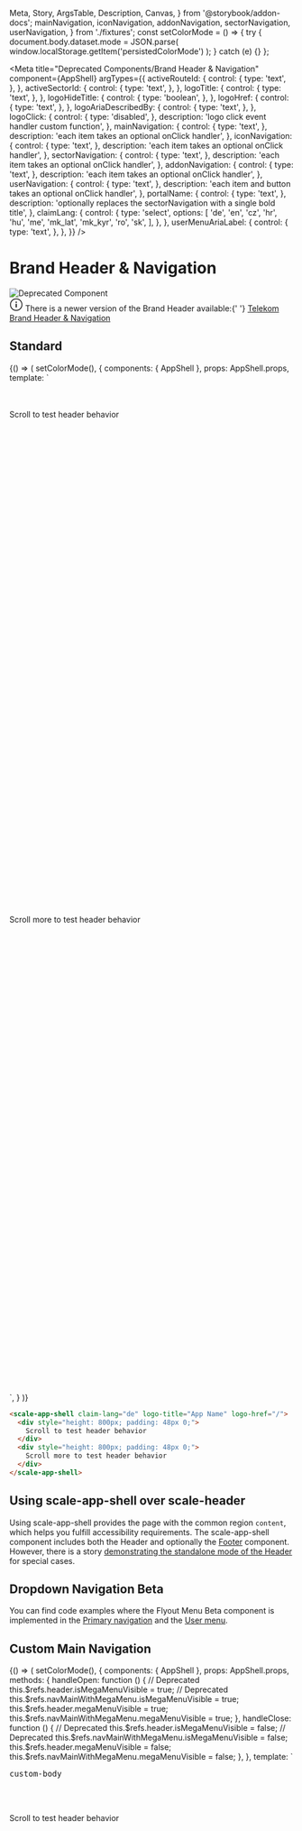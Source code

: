   Meta,
  Story,
  ArgsTable,
  Description,
  Canvas,
} from '@storybook/addon-docs';
  mainNavigation,
  iconNavigation,
  addonNavigation,
  sectorNavigation,
  userNavigation,
} from './fixtures';
const setColorMode = () => {
  try {
    document.body.dataset.mode = JSON.parse(
      window.localStorage.getItem('persistedColorMode')
    );
  } catch (e) {}
};

<Meta
  title="Deprecated Components/Brand Header & Navigation"
  component={AppShell}
  argTypes={{
    activeRouteId: {
      control: {
        type: 'text',
      },
    },
    activeSectorId: {
      control: {
        type: 'text',
      },
    },
    logoTitle: {
      control: {
        type: 'text',
      },
    },
    logoHideTitle: {
      control: {
        type: 'boolean',
      },
    },
    logoHref: {
      control: {
        type: 'text',
      },
    },
    logoAriaDescribedBy: {
      control: {
        type: 'text',
      },
    },
    logoClick: {
      control: {
        type: 'disabled',
      },
      description: 'logo click event handler custom function',
    },
    mainNavigation: {
      control: {
        type: 'text',
      },
      description: 'each item takes an optional onClick handler',
    },
    iconNavigation: {
      control: {
        type: 'text',
      },
      description: 'each item takes an optional onClick handler',
    },
    sectorNavigation: {
      control: {
        type: 'text',
      },
      description: 'each item takes an optional onClick handler',
    },
    addonNavigation: {
      control: {
        type: 'text',
      },
      description: 'each item takes an optional onClick handler',
    },
    userNavigation: {
      control: {
        type: 'text',
      },
      description: 'each item and button takes an optional onClick handler',
    },
    portalName: {
      control: {
        type: 'text',
      },
      description:
        'optionally replaces the sectorNavigation with a single bold title',
    },
    claimLang: {
      control: {
        type: 'select',
        options: [
          'de',
          'en',
          'cz',
          'hr',
          'hu',
          'me',
          'mk_lat',
          'mk_kyr',
          'ro',
          'sk',
        ],
      },
    },
    userMenuAriaLabel: {
      control: {
        type: 'text',
      },
    },
  }}
/>

<div
  style={{
    display: 'inline-flex',
    alignItems: 'center',
    justifyContent: 'space-between',
    width: '100%',
  }}
>
  <h1>Brand Header & Navigation</h1>
  <img src="assets/deprecated.png" alt="Deprecated Component" />
</div>

<div class="Notification">
  <svg
    xmlns="http://www.w3.org/2000/svg"
    width="24"
    height="24"
    viewBox="0 0 24 24"
  >
    <g fill="currentColor">
      <g>
        <path
          fill-rule="evenodd"
          d="M12 1c6.1 0 11 4.9 11 11s-4.9 11-11 11S1 18.1 1 12 5.9 1 12 1zm0 1.5c-5.25 0-9.5 4.25-9.5 9.5s4.25 9.5 9.5 9.5 9.5-4.25 9.5-9.5-4.25-9.5-9.5-9.5zm1 8V17h-2v-6.5h2zm-1-4A1.25 1.25 0 1112 9a1.25 1.25 0 010-2.5z"
        ></path>
      </g>
    </g>
  </svg>
  <span>
    There is a newer version of the Brand Header available:{' '}
    <a href="?path=/docs/components-telekom-brand-header-navigation--standard-header">
      Telekom Brand Header & Navigation
    </a>
  </span>
</div>

## Standard

<Canvas withSource="none">
  <Story
    name="Standard"
    inline={false}
    height={500}
    args={{
      portalName: '',
      claimLang: 'en',
      mainNavigation: JSON.stringify(mainNavigation),
      iconNavigation: JSON.stringify(iconNavigation),
      addonNavigation: JSON.stringify(addonNavigation),
      sectorNavigation: JSON.stringify(sectorNavigation),
      userNavigation: JSON.stringify(userNavigation),
      activeRouteId: 'Third Level 24',
      activeSectorId: 'Personal38',
      logoTitle: 'Custom Logo Title',
      logoHref: '#custom-href',
    }}
  >
    {() => (
      setColorMode(),
      {
        components: { AppShell },
        props: AppShell.props,
        template: `
        <div class="brand-header-spacing">
          <scale-app-shell
            :logo-title="logoTitle"
            :logo-hide-title="logoHideTitle"
            :logo-href="logoHref"
            :logo-click="logoClick"
            :portal-name="portalName"
            :claim-lang="claimLang"
            :main-navigation="mainNavigation"
            :icon-navigation="iconNavigation"
            :sector-navigation="sectorNavigation"
            :user-navigation="userNavigation"
            :addon-navigation="addonNavigation"
            :active-route-id="activeRouteId"
            :active-sector-id="activeSectorId"
          >
            <div style="height: 800px; padding: 48px 0;">Scroll to test header behavior</div>
            <div style="height: 800px; padding: 48px 0;">Scroll more to test header behavior</div>
          </scale-app-shell>
        </div>
      `,
      }
    )}
  </Story>
</Canvas>

<ArgsTable story="Standard" />

```html
<scale-app-shell claim-lang="de" logo-title="App Name" logo-href="/">
  <div style="height: 800px; padding: 48px 0;">
    Scroll to test header behavior
  </div>
  <div style="height: 800px; padding: 48px 0;">
    Scroll more to test header behavior
  </div>
</scale-app-shell>
```

## Using scale-app-shell over scale-header

Using scale-app-shell provides the page with the common region `content`, which helps you fulfill accessibility requirements. The scale-app-shell component includes both the Header and optionally the <a href="?path=/docs/components-footer--standard">Footer</a> component. However, there is a story <a href="?path=/docs/components-brand-header-navigation--standalone-header">demonstrating the standalone mode of the Header</a> for special cases.

## Dropdown Navigation Beta

You can find code examples where the Flyout Menu Beta component is implemented in the <a href="?path=/story/components-flyout-menu--brand-header-primary-navigation">Primary navigation</a> and the <a href="?path=/story/components-flyout-menu--brand-header-user-menu">User menu</a>.

## Custom Main Navigation

<Canvas withSource="none">
  <Story
    name="Custom Main Navigation"
    inline={false}
    height={500}
    args={{
      portalName: '',
      claimLang: 'en',
      mainNavigation: JSON.stringify(mainNavigation),
      iconNavigation: JSON.stringify(iconNavigation),
      addonNavigation: JSON.stringify(addonNavigation),
      sectorNavigation: JSON.stringify(sectorNavigation),
      activeRouteId: 'Third Level 24',
      activeSectorId: 'Personal38',
    }}
  >
    {() => (
      setColorMode(),
      {
        components: { AppShell },
        props: AppShell.props,
        methods: {
          handleOpen: function () {
            // Deprecated
            this.$refs.header.isMegaMenuVisible = true;
            // Deprecated
            this.$refs.navMainWithMegaMenu.isMegaMenuVisible = true;
            this.$refs.header.megaMenuVisible = true;
            this.$refs.navMainWithMegaMenu.megaMenuVisible = true;
          },
          handleClose: function () {
            // Deprecated
            this.$refs.header.isMegaMenuVisible = false;
            // Deprecated
            this.$refs.navMainWithMegaMenu.isMegaMenuVisible = false;
            this.$refs.header.megaMenuVisible = false;
            this.$refs.navMainWithMegaMenu.megaMenuVisible = false;
          },
        },
        template: `
        <div class="brand-header-spacing">
          <scale-app-shell>
            <scale-app-header
                ref="header"
                slot="header"
                id="header"
                :main-navigation="mainNavigation"
                :icon-navigation="iconNavigation"
                :sector-navigation="sectorNavigation"
                :addon-navigation="addonNavigation"
                :active-route-id="activeRouteId"
                :active-sector-id="activeSectorId"
                :claim-lang="claimLang"
                @keydown="$event.key === 'Escape' && handleClose()"
            >
                <div slot="menu-main">
                  <scale-nav-main name="Custom Item #1"></scale-nav-main>
                  <scale-nav-main name="Custom Item #2" id="nav-main-with-mega-menu" ref="navMainWithMegaMenu" @mouseenter="handleOpen" @mouseleave="handleClose" @keydown="$event.key === 'Enter' && handleOpen()">
                    <app-mega-menu>
                      <div slot="custom-body"><pre>custom-body</pre></div>
                    </app-mega-menu></scale-nav-main>
                  <scale-nav-main active name="Custom Item #3"></scale-nav-main>
                  <scale-nav-main name="Custom Item #4"></scale-nav-main>
                </div>
            </scale-app-header>
            <div style="height: 800px; padding: 48px 0;">Scroll to test header behavior</div>
            <div style="height: 800px; padding: 48px 0;">Scroll more to test header behavior</div>
          </scale-app-shell>
        </div>
      `,
      }
    )}
  </Story>
</Canvas>

```html
<body>
  <scale-app-shell>
    <scale-app-header slot="header" id="header">
      <div slot="menu-main">
        <scale-nav-main name="Custom Item #1"></scale-nav-main>
        <scale-nav-main name="Custom Item #2" id="nav-main-with-mega-menu">
          <app-mega-menu>
            <div slot="custom-body"><pre>custom-body</pre></div>
          </app-mega-menu>
        </scale-nav-main>
        <!--
          Deprecated:
          <scale-nav-main is-active name="Custom Item #3"></scale-nav-main>
        -->
        <scale-nav-main active name="Custom Item #3"></scale-nav-main>
        <scale-nav-main name="Custom Item #4"></scale-nav-main>
      </div>
    </scale-app-header>
    <div style="height: 800px; padding: 48px 0;">
      Scroll to test header behavior
    </div>
    <div style="height: 800px; padding: 48px 0;">
      Scroll more to test header behavior
    </div>
  </scale-app-shell>
  <script>
    const header = document.getElementById('header');
    header.mainNavigation = [
      /* ... */
    ];
    header.iconNavigation = [
      /* ... */
    ];
    header.addonNavigation = [
      /* ... */
    ];
    header.sectionNavigation = [
      /* ... */
    ];
    const navMainWithMegaMenu = document.getElementById(
      'nav-main-with-mega-menu'
    );
    header.addEventListener('keydown', function (event) {
      if (event.key === 'Escape') {
        // Deprecated
        navMainWithMegaMenu.isMegaMenuVisible = false;
        // Deprecated
        header.isMegaMenuVisible = false;
        navMainWithMegaMenu.megaMenuVisible = false;
        header.megaMenuVisible = false;
      }
    });
    navMainWithMegaMenu.addEventListener('mouseenter', function () {
      // Deprecated
      navMainWithMegaMenu.isMegaMenuVisible = true;
      // Deprecated
      header.isMegaMenuVisible = true;
      navMainWithMegaMenu.megaMenuVisible = true;
      header.megaMenuVisible = true;
    });
    navMainWithMegaMenu.addEventListener('mouseleave', function () {
      // Deprecated
      navMainWithMegaMenu.isMegaMenuVisible = false;
      // Deprecated
      header.isMegaMenuVisible = false;
      navMainWithMegaMenu.megaMenuVisible = false;
      header.megaMenuVisible = false;
    });
    navMainWithMegaMenu.addEventListener('keydown', function (event) {
      if (event.key === 'Enter') {
        // Deprecated
        navMainWithMegaMenu.isMegaMenuVisible = true;
        // Deprecated
        header.isMegaMenuVisible = true;
        navMainWithMegaMenu.megaMenuVisible = true;
        header.megaMenuVisible = true;
      }
    });
  </script>
</body>
```

## Custom Icon Navigation

<Canvas withSource="none">
  <Story
    name="Custom Icon Navigation"
    inline={false}
    height={500}
    args={{
      portalName: '',
      claimLang: 'en',
      mainNavigation: JSON.stringify(mainNavigation),
      iconNavigation: JSON.stringify(iconNavigation),
      addonNavigation: JSON.stringify(addonNavigation),
      sectorNavigation: JSON.stringify(sectorNavigation),
      activeRouteId: 'Third Level 24',
      activeSectorId: 'Personal38',
    }}
  >
    {() => (
      setColorMode(),
      {
        components: { AppShell },
        props: AppShell.props,
        template: `
        <div class="brand-header-spacing">
          <scale-app-shell>
            <scale-app-header
                slot="header"
                id="header"
                :main-navigation="mainNavigation"
                :icon-navigation="iconNavigation"
                :sector-navigation="sectorNavigation"
                :addon-navigation="addonNavigation"
                :active-route-id="activeRouteId"
                :active-sector-id="activeSectorId"
                :claim-lang="claimLang"
            >
                <div slot="menu-icon">
                  <scale-nav-icon icon="action-mute">
                    Mute
                  </scale-nav-icon>
                  <scale-nav-icon icon="action-play">
                    Play
                  </scale-nav-icon>
                  <scale-nav-icon icon="action-pause">
                    Pause
                  </scale-nav-icon>
                  <scale-nav-icon icon="action-fast-forward">
                    Forward
                  </scale-nav-icon>
                  <scale-nav-icon icon="action-favorite">
                    Favorite
                  </scale-nav-icon>
                </div>
            </scale-app-header>
            <div style="height: 800px; padding: 48px 0;">Scroll to test header behavior</div>
            <div style="height: 800px; padding: 48px 0;">Scroll more to test header behavior</div>
          </scale-app-shell>
        </div>
      `,
      }
    )}
  </Story>
</Canvas>

```html
<scale-app-shell>
  <scale-app-header slot="header" id="header">
    <div slot="menu-icon">
      <scale-nav-icon icon="action-mute"> Mute </scale-nav-icon>
      <scale-nav-icon icon="action-play"> Play </scale-nav-icon>
      <scale-nav-icon icon="action-pause"> Pause </scale-nav-icon>
      <scale-nav-icon icon="action-fast-forward"> Forward </scale-nav-icon>
      <scale-nav-icon icon="action-favorite"> Favorite </scale-nav-icon>
    </div>
  </scale-app-header>
  <div style="height: 800px; padding: 48px 0;">
    Scroll to test header behavior
  </div>
  <div style="height: 800px; padding: 48px 0;">
    Scroll more to test header behavior
  </div>
</scale-app-shell>
```

## Custom Sector Navigation

<Canvas withSource="none">
  <Story
    name="Custom Sector Navigation"
    inline={false}
    height={500}
    args={{
      portalName: '',
      claimLang: 'en',
      mainNavigation: JSON.stringify(mainNavigation),
      iconNavigation: JSON.stringify(iconNavigation),
      addonNavigation: JSON.stringify(addonNavigation),
      sectorNavigation: JSON.stringify(sectorNavigation),
      activeRouteId: 'Third Level 24',
      activeSectorId: 'Personal38',
    }}
  >
    {() => (
      setColorMode(),
      {
        components: { AppShell },
        props: AppShell.props,
        template: `
        <div class="brand-header-spacing">
          <scale-app-shell>
            <scale-app-header
                slot="header"
                id="header"
                :main-navigation="mainNavigation"
                :icon-navigation="iconNavigation"
                :addon-navigation="addonNavigation"
                :active-route-id="activeRouteId"
                :active-sector-id="activeSectorId"
                :claim-lang="claimLang"
            >
                <div slot="menu-sector">
                  <scale-nav-segment active="true" href="#custom-sector-1">
                    Custom Sector #1
                  </scale-nav-segment>
                  <scale-nav-segment href="#custom-sector-2">
                    Custom Sector #2
                  </scale-nav-segment>
                </div>
            </scale-app-header>
            <div style="height: 800px; padding: 48px 0;">Scroll to test header behavior</div>
            <div style="height: 800px; padding: 48px 0;">Scroll more to test header behavior</div>
          </scale-app-shell>
        </div>
      `,
      }
    )}
  </Story>
</Canvas>

```html
<scale-app-shell>
  <scale-app-header slot="header" id="header">
    <div slot="menu-sector">
      <!--
        Deprecated:
        <scale-nav-segment
        is-active="true"
        ...
      >
      -->
      <scale-nav-segment
        active="true"
        href="#custom-sector-1"
        onclick="handleClick()"
      >
        Custom Sector #1
      </scale-nav-segment>
      <scale-nav-segment href="#custom-sector-2" onclick="handleClick()">
        Custom Sector #2
      </scale-nav-segment>
    </div>
  </scale-app-header>
  <div style="height: 800px; padding: 48px 0;">
    Scroll to test header behavior
  </div>
  <div style="height: 800px; padding: 48px 0;">
    Scroll more to test header behavior
  </div>
</scale-app-shell>

<script>
  function handleClick() {
    /* ... */
  }
</script>
```

## Custom Addon Navigation

<Canvas withSource="none">
  <Story
    name="Custom Addon Navigation"
    inline={false}
    height={500}
    args={{
      portalName: '',
      claimLang: 'en',
      mainNavigation: JSON.stringify(mainNavigation),
      iconNavigation: JSON.stringify(iconNavigation),
      addonNavigation: JSON.stringify(addonNavigation),
      sectorNavigation: JSON.stringify(sectorNavigation),
      activeRouteId: 'Third Level 24',
      activeSectorId: 'Personal38',
    }}
  >
    {() => (
      setColorMode(),
      {
        components: { AppShell },
        props: AppShell.props,
        template: `
        <div class="brand-header-spacing">
          <scale-app-shell>
            <scale-app-header
                slot="header"
                id="header"
                :main-navigation="mainNavigation"
                :icon-navigation="iconNavigation"
                :sector-navigation="sectorNavigation"
                :active-route-id="activeRouteId"
                :active-sector-id="activeSectorId"
                :claim-lang="claimLang"
            >
                <div slot="menu-addon">
                  <scale-nav-segment active="true" href="#custom-addon-1">
                    Custom Addon #1
                  </scale-nav-segment>
                  <scale-nav-segment href="#custom-addon-2">
                    Custom Addon #2
                  </scale-nav-segment>
                </div>
            </scale-app-header>
            <div style="height: 800px; padding: 48px 0;">Scroll to test header behavior</div>
            <div style="height: 800px; padding: 48px 0;">Scroll more to test header behavior</div>
          </scale-app-shell>
        </div>
      `,
      }
    )}
  </Story>
</Canvas>

```html
<scale-app-shell>
  <scale-app-header slot="header" id="header">
    <div slot="menu-addon">
      <!--
        Deprecated:
        <scale-nav-segment
        is-active="true"
        ...
      >
      -->
      <scale-nav-segment
        active="true"
        href="#custom-addon-1"
        onclick="handleClick()"
      >
        Custom Addon #1
      </scale-nav-segment>
      <scale-nav-segment href="#custom-addon-2" onclick="handleClick()">
        Custom Addon #2
      </scale-nav-segment>
    </div>
  </scale-app-header>
  <div style="height: 800px; padding: 48px 0;">
    Scroll to test header behavior
  </div>
  <div style="height: 800px; padding: 48px 0;">
    Scroll more to test header behavior
  </div>
</scale-app-shell>

<script>
  function handleClick() {
    /* ... */
  }
</script>
```

## Custom Logo

<Canvas withSource="none">
  <Story
    name="Custom Logo"
    inline={false}
    height={500}
    args={{
      portalName: '',
      claimLang: 'en',
      mainNavigation: JSON.stringify(mainNavigation),
      iconNavigation: JSON.stringify(iconNavigation),
      addonNavigation: JSON.stringify(addonNavigation),
      sectorNavigation: JSON.stringify(sectorNavigation),
      activeRouteId: 'Third Level 24',
      activeSectorId: 'Personal38',
    }}
  >
    {() => (
      setColorMode(),
      {
        components: { AppShell },
        props: AppShell.props,
        template: `
        <div class="brand-header-spacing">
          <scale-app-shell>
            <scale-app-header
                slot="header"
                id="header"
                :claim-lang="claimLang"
                :main-navigation="mainNavigation"
                :icon-navigation="iconNavigation"
                :sector-navigation="sectorNavigation"
                :active-route-id="activeRouteId"
                :active-sector-id="activeSectorId"
            >
                <div slot="logo">
                    <scale-logo transparent variant="white" language="en" href="#custom" logo-title="Custom" styles=":host { --logo-size: 36px;} @media (max-width: 1039px) { :host {--logo-size: 26px;} }"></scale-logo>
                </div>
                <div slot="logo-inverse">
                    <scale-logo transparent language="en" href="#custom" logo-title="Custom" styles=":host { --logo-size: 36px;} @media (max-width: 1039px) { :host {--logo-size: 26px;} }"></scale-logo>
                </div>
            </scale-app-header>
            <div style="height: 800px; padding: 48px 0;">Scroll to test header behavior</div>
            <div style="height: 800px; padding: 48px 0;">Scroll more to test header behavior</div>
          </scale-app-shell>
        </div>
      `,
      }
    )}
  </Story>
</Canvas>

```html
<scale-app-shell>
  <scale-app-header slot="header" id="header">
    <div slot="logo">
      <scale-logo
        transparent
        variant="white"
        language="en"
        href="#custom"
        logo-title="Custom"
        styles=":host { --logo-size: 36px;} @media (max-width: 1039px) { :host {--logo-size: 26px;} }"
      ></scale-logo>
    </div>
    <div slot="logo-inverse">
      <scale-logo
        transparent
        language=""
        href="#custom"
        logo-title="Custom"
        styles=":host { --logo-size: 36px;} @media (max-width: 1039px) { :host {--logo-size: 26px;} }"
      ></scale-logo>
    </div>
  </scale-app-header>
  <div style="height: 800px; padding: 48px 0;">
    Scroll to test header behavior
  </div>
  <div style="height: 800px; padding: 48px 0;">
    Scroll more to test header behavior
  </div>
</scale-app-shell>

<script>
  function handleClick() {
    /* ... */
  }
</script>
```

## Custom Mobile Menu

<Canvas withSource="none">
  <Story
    name="Custom Mobile Menu"
    inline={false}
    height={500}
    args={{
      portalName: '',
      claimLang: 'en',
      mainNavigation: JSON.stringify(mainNavigation),
      iconNavigation: JSON.stringify(iconNavigation),
      addonNavigation: JSON.stringify(addonNavigation),
      sectorNavigation: JSON.stringify(sectorNavigation),
      activeRouteId: 'Third Level 24',
      activeSectorId: 'Personal38',
    }}
  >
    {() => (
      setColorMode(),
      {
        components: { AppShell },
        props: AppShell.props,
        template: `
        <div class="brand-header-spacing">
          <scale-app-shell>
            <scale-app-header
                slot="header"
                id="header"
                ref="header"
                :main-navigation="mainNavigation"
                :claim-lang="claimLang"
                :icon-navigation="iconNavigation"
                :sector-navigation="sectorNavigation"
                :active-route-id="activeRouteId"
                :active-sector-id="activeSectorId"
            >
              <div slot="menu-mobile"><pre>menu-mobile</pre></div>
            </scale-app-header>
            <div style="height: 800px; padding: 48px 0;">Scroll to test header behavior</div>
            <div style="height: 800px; padding: 48px 0;">Scroll more to test header behavior</div>
          </scale-app-shell>
        </div>
      `,
        mounted() {
          document.body.addEventListener('keydown', (event) => {
            if (['Escape', 'Esc'].includes(event.key)) {
              event.preventDefault();
              this.$refs.header &&
                this.$refs.header.dispatchEvent(new Event('closeMenu'));
            }
          });
        },
      }
    )}
  </Story>
</Canvas>

```html
<body>
  <scale-app-shell>
    <scale-app-header slot="header" id="header">
      <div slot="menu-mobile"><pre>menu-mobile</pre></div>
    </scale-app-header>
    <div style="height: 800px; padding: 48px 0;">
      Scroll to test header behavior
    </div>
    <div style="height: 800px; padding: 48px 0;">
      Scroll more to test header behavior
    </div>
  </scale-app-shell>
  <script>
    const header = document.getElementById('header');
    document.body.addEventListener('keydown', function (event) {
      if (['Escape', 'Esc'].includes(event.key)) {
        event.preventDefault();
        header.dispatchEvent(new Event('closeMenu'));
      }
    });
  </script>
</body>
```

## Standalone Header

<Canvas withSource="none">
  <Story
    name="Standalone Header"
    inline={false}
    height={500}
    args={{
      portalName: '',
      claimLang: 'en',
      mainNavigation: JSON.stringify(mainNavigation),
      iconNavigation: JSON.stringify(iconNavigation),
      addonNavigation: JSON.stringify(addonNavigation),
      sectorNavigation: JSON.stringify(sectorNavigation),
      activeRouteId: 'Third Level 24',
      activeSectorId: 'Personal38',
      logoTitle: 'Custom Logo Title',
      logoHref: '#custom-href',
    }}
  >
    {() => (
      setColorMode(),
      {
        components: { AppShell },
        props: AppShell.props,
        template: `
        <div class="brand-header-spacing">
          <scale-app-header
            :logo-title="logoTitle"
            :logo-href="logoHref"
            :logo-click="logoClick"
            :portal-name="portalName"
            :claim-lang="claimLang"
            :main-navigation="mainNavigation"
            :icon-navigation="iconNavigation"
            :sector-navigation="sectorNavigation"
            :addon-navigation="addonNavigation"
            :active-route-id="activeRouteId"
            :active-sector-id="activeSectorId"
          >
          </scale-app-header>
        </div>
      `,
      }
    )}
  </Story>
</Canvas>

<ArgsTable story="Standard" />

```html
<scale-app-header claim-lang="en" logo-title="App Name" logo-href="/">
</scale-app-header>
```
